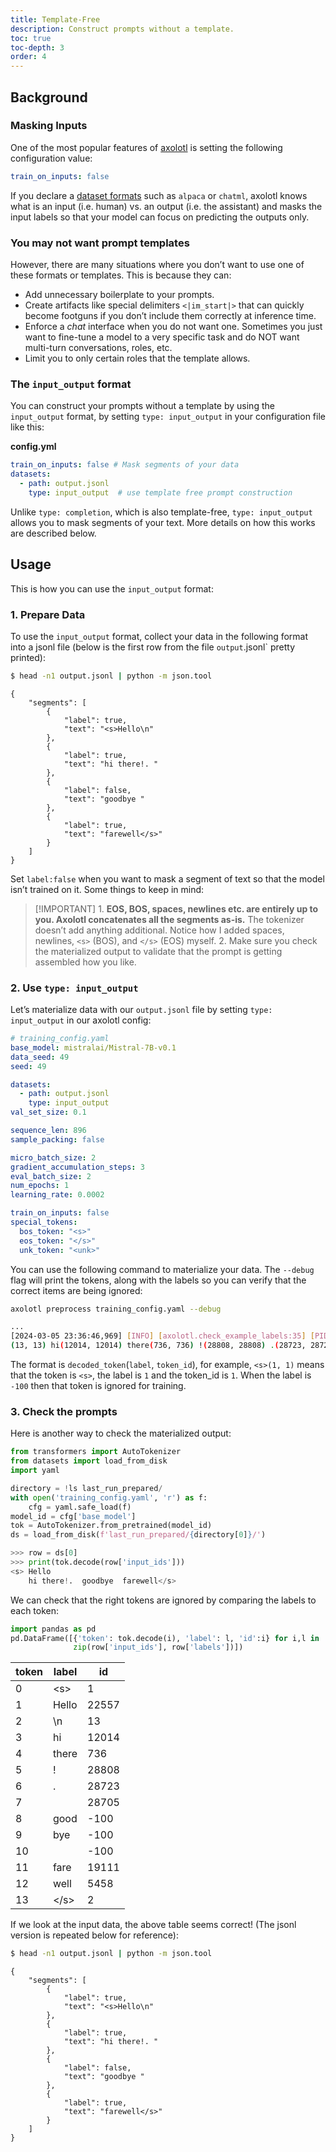 ```yaml
---
title: Template-Free
description: Construct prompts without a template.
toc: true
toc-depth: 3
order: 4
---
```


## Background {#sec-background}

### Masking Inputs {#masking-inputs}

One of the most popular features of
[axolotl](https://github.com/axolotl-ai-cloud/axolotl) is
setting the following configuration value:


```yaml
train_on_inputs: false
```

If you declare a [dataset formats](https://github.com/axolotl-ai-cloud/axolotl?tab=readme-ov-file#dataset)
such as `alpaca` or `chatml`, axolotl knows what is an input
(i.e. human) vs. an output (i.e. the assistant) and masks the input
labels so that your model can focus on predicting the outputs only.

### You may not want prompt templates {#sec-you-may-not-want-prompt-templates}

However, there are many situations where you don't want to use one of
these formats or templates. This is because they can:

-   Add unnecessary boilerplate to your prompts.
-   Create artifacts like special delimiters `<|im_start|>` that can
    quickly become footguns if you don't include them correctly at
    inference time.
-   Enforce a *chat* interface when you do not want one. Sometimes you
    just want to fine-tune a model to a very specific task and do NOT
    want multi-turn conversations, roles, etc.
-   Limit you to only certain roles that the template allows.

### The `input_output` format {#sec-the-inputoutput-format}

You can construct your prompts without a template by using the
`input_output` format, by setting `type: input_output` in your
configuration file like this:

**config.yml**

```yaml
train_on_inputs: false # Mask segments of your data
datasets:
  - path: output.jsonl
    type: input_output  # use template free prompt construction
```

Unlike `type: completion`, which is also template-free,
`type: input_output` allows you to mask segments of your text. More
details on how this works are described below.

## Usage {#sec-usage}

This is how you can use the `input_output` format:

### 1. Prepare Data {#sec-1-prepare-data}

To use the `input_output` format, collect your data in the following
format into a jsonl file (below is the first row from the file
`output`.jsonl` pretty printed):

```bash
$ head -n1 output.jsonl | python -m json.tool
```

:::{.cell-output .cell-output-stdout}
    {
        "segments": [
            {
                "label": true,
                "text": "<s>Hello\n"
            },
            {
                "label": true,
                "text": "hi there!. "
            },
            {
                "label": false,
                "text": "goodbye "
            },
            {
                "label": true,
                "text": "farewell</s>"
            }
        ]
    }
:::

Set `label:false` when you want to mask a segment of text so that the
model isn't trained on it. Some things to keep in mind:

> [!IMPORTANT]
> 1.  **EOS, BOS, spaces, newlines etc. are entirely up to you. Axolotl
    concatenates all the segments as-is.** The tokenizer doesn't add
    anything additional. Notice how I added spaces, newlines, `<s>`
    (BOS), and `</s>` (EOS) myself.
> 2.  Make sure you check the materialized output to validate that the
    prompt is getting assembled how you like.

### 2. Use `type: input_output` {#sec-2-use-type-inputoutput}

Let's materialize data with our `output.jsonl` file by setting
`type: input_output` in our axolotl config:

```yaml
# training_config.yaml
base_model: mistralai/Mistral-7B-v0.1
data_seed: 49
seed: 49

datasets:
  - path: output.jsonl
    type: input_output
val_set_size: 0.1

sequence_len: 896
sample_packing: false

micro_batch_size: 2
gradient_accumulation_steps: 3
eval_batch_size: 2
num_epochs: 1
learning_rate: 0.0002

train_on_inputs: false
special_tokens:
  bos_token: "<s>"
  eos_token: "</s>"
  unk_token: "<unk>"
```

You can use the following command to materialize your data. The
`--debug` flag will print the tokens, along with the labels so you can
verify that the correct items are being ignored:

```bash
axolotl preprocess training_config.yaml --debug

...
[2024-03-05 23:36:46,969] [INFO] [axolotl.check_example_labels:35] [PID:607731] [RANK:0] <s>(1, 1) Hello(22557, 22557)
(13, 13) hi(12014, 12014) there(736, 736) !(28808, 28808) .(28723, 28723) (28705, 28705) good(-100, 1179) bye(-100, 17664) (-100, 28705) fare(19111, 19111) well(5458, 5458) </s>(2, 2)

```

The format is `decoded_token`(`label`, `token_id`), for example,
`<s>(1, 1)` means that the token is `<s>`, the label is `1` and the
token_id is `1`. When the label is `-100` then that token is ignored for
training.

### 3. Check the prompts {#sec-3-check-the-prompts}

Here is another way to check the materialized output:

```python
from transformers import AutoTokenizer
from datasets import load_from_disk
import yaml

directory = !ls last_run_prepared/
with open('training_config.yaml', 'r') as f:
    cfg = yaml.safe_load(f)
model_id = cfg['base_model']
tok = AutoTokenizer.from_pretrained(model_id)
ds = load_from_disk(f'last_run_prepared/{directory[0]}/')
```

```python
>>> row = ds[0]
>>> print(tok.decode(row['input_ids']))
<s> Hello
    hi there!.  goodbye  farewell</s>
```

We can check that the right tokens are ignored by comparing the labels
to each token:

```python
import pandas as pd
pd.DataFrame([{'token': tok.decode(i), 'label': l, 'id':i} for i,l in
              zip(row['input_ids'], row['labels'])])
```

| token | label | id    |
|-------|-------|-------|
| 0     | \<s\> | 1     |
| 1     | Hello | 22557 |
| 2     | \\n   | 13    |
| 3     | hi    | 12014 |
| 4     | there | 736   |
| 5     | !     | 28808 |
| 6     | .     | 28723 |
| 7     |       | 28705 |
| 8     | good  | -100  |
| 9     | bye   | -100  |
| 10    |       | -100  |
| 11    | fare  | 19111 |
| 12    | well  | 5458  |
| 13    | \</s\>| 2     |



If we look at the input data, the above table seems correct! (The jsonl
version is repeated below for reference):


```bash
$ head -n1 output.jsonl | python -m json.tool
```

:::{.cell-output .cell-output-stdout}
    {
        "segments": [
            {
                "label": true,
                "text": "<s>Hello\n"
            },
            {
                "label": true,
                "text": "hi there!. "
            },
            {
                "label": false,
                "text": "goodbye "
            },
            {
                "label": true,
                "text": "farewell</s>"
            }
        ]
    }
:::
